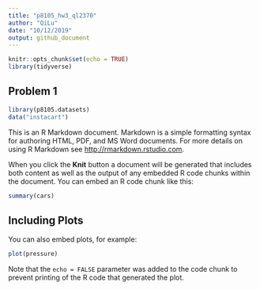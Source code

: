 ```yaml
---
title: "p8105_hw3_ql2370"
author: "QiLu"
date: "10/12/2019"
output: github_document
---
```


```r
knitr::opts_chunk$set(echo = TRUE)
library(tidyverse)
```


## Problem 1

```r
library(p8105.datasets)
data("instacart")
```







This is an R Markdown document. Markdown is a simple formatting syntax for authoring HTML, PDF, and MS Word documents. For more details on using R Markdown see <http://rmarkdown.rstudio.com>.

When you click the **Knit** button a document will be generated that includes both content as well as the output of any embedded R code chunks within the document. You can embed an R code chunk like this:

```r
summary(cars)
```

## Including Plots

You can also embed plots, for example:

```r
plot(pressure)
```

Note that the `echo = FALSE` parameter was added to the code chunk to prevent printing of the R code that generated the plot.
